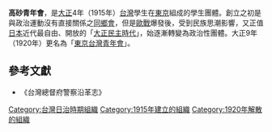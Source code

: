 '''高砂青年會'''，是[[大正|大正]]4年（1915年）[[台灣|台灣]]學生在[[東京|東京]]組成的學生團體。創立之初是與政治運動沒有直接關係之[[同鄉會|同鄉會]]，但是[[歐戰|歐戰]]爆發後，受到民族思潮影響，又正值[[日本|日本]]近代最自由、開放的「[[大正民主|大正民主時代]]」，始逐漸轉變為政治性團體。大正9年（1920年）更名為「[[東京台灣青年會|東京台灣青年會]]」。

== 參考文獻 ==
*《台灣總督府警察沿革志》

[[Category:台灣日治時期組織|Category:台灣日治時期組織]]
[[Category:1915年建立的組織|Category:1915年建立的組織]]
[[Category:1920年解散的組織|Category:1920年解散的組織]]
{{stub}}